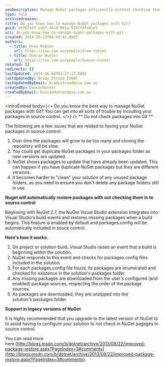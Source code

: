 ```yaml
---
seoDescription: Manage NuGet packages efficiently without checking them into Git by leveraging automatic package restoration and avoiding version control issues.
type: rule
archivedreason:
title: Do you know how to manage NuGet packages with Git?
guid: eb767a37-edb7-44cd-981a-5207fafa41e5
uri: do-you-know-how-to-manage-nuget-packages-with-git
created: 2014-10-23T04:40:42.000Z
authors:
  - title: Drew Robson
    url: https://ssw.com.au/people/drew-robson
  - title: Duncan Hunter
    url: https://ssw.com.au/people/duncan-hunter
related: []
redirects: []
lastUpdated: 2024-06-08T03:27:17.000Z
lastUpdatedBy: Brady Stroud [SSW]
lastUpdatedByEmail: bradystroud@ssw.com.au
createdBy: DuncanHunter
createdByEmail: DuncanHunter@ssw.com.au
---
```


<introEmbed
  body={<>
Do you know the best way to manage NuGet packages with Git? You can get into all sorts of trouble by including your packages in source control.
  </>}
/>
** Do not check packages into Git **

The following are a few issues that are related to having your NuGet packages in source control:

1. Over time the packages will grow to be too many and cloning the repository will be slow.
2. You could get duplicate NuGet packages in your packages folder as new versions are updated.
3. NuGet shows packages to update that have already been updated. This can happen if you have duplicate NuGet packages but they are different versions.
4. It becomes harder to "clean" your solution of any unused package folders, as you need to ensure you don't delete any package folders still in use.

**Nuget will automatically restore packages with out checking them in to source control**

Beginning with NuGet 2.7, the NuGet Visual Studio extension integrates into Visual Studio's build events and restores missing packages when a build begins. This feature is enabled by default and packages.config will be automatically included in souce control.

**Here's how it works:**

1. On project or solution build, Visual Studio raises an event that a build is beginning within the solution.
2. NuGet responds to this event and checks for packages.config files included in the solution.
3. For each packages.config file found, its packages are enumerated and checked for existence in the solution's packages folder.
4. Any missing packages are downloaded from the user's configured (and enabled) package sources, respecting the order of the package sources.
5. As packages are downloaded, they are unzipped into the solution's packages folder.

**Support in legacy versions of NuGet**

It is highly recommended that you upgrade to the latest version of NuGet to to avoid having to configure your solution to not check in NuGet pagages to source control.

You can read more here [http://blogs.msdn.com/b/dotnet/archive/2013/08/22/improved-package-restore.aspx?PageIndex=3#comments](http://blogs.msdn.com/b/dotnet/archive/2013/08/22/improved-package-restore.aspx?PageIndex=3#comments).
